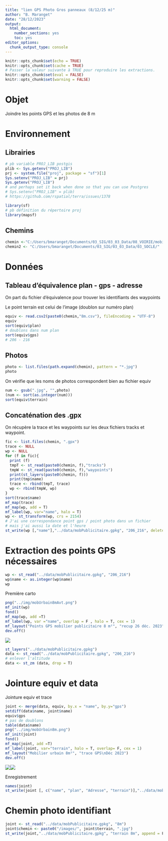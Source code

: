 ```yaml
---
title: "lien GPS Photo Gros panneaux (8/12/25 m)"
author: "B. Maranget"
date: "28/12/2023"
output: 
  html_document: 
    number_sections: yes
    toc: yes
editor_options: 
  chunk_output_type: console
---
```



```r
knitr::opts_chunk$set(echo = TRUE)
knitr::opts_chunk$set(cache = TRUE)
# Passer la valeur suivante à TRUE pour reproduire les extractions.
knitr::opts_chunk$set(eval = FALSE)
knitr::opts_chunk$set(warning = FALSE)
```


# Objet

Joindre les points GPS et les photos de 8 m


# Environnement


## Librairies

```r
# pb variable PROJ_LIB postgis
plib <- Sys.getenv("PROJ_LIB")
prj <- system.file("proj", package = "sf")[1]
Sys.setenv("PROJ_LIB" = prj)
Sys.getenv("PROJ_LIB")
# and perhaps set it back when done so that you can use Postgres
# Sys.setenv("PROJ_LIB" = plib)
# https://github.com/rspatial/terra/issues/1378
```



```r
library(sf)
# pb définition du répertoire proj
library(mapsf)
```


## Chemins


```r
chemin <-"C:/Users/bmaranget/Documents/03_SIG/03_03_Data/08_VOIRIE/mobilierUrbain/8m/"
chemin2 <- "C:/Users/bmaranget/Documents/03_SIG/03_03_Data/03_SOCLE/"
```



# Données

## Tableau d'équivalence plan - gps - adresse


On part du fichier d'équivalence pour trouver les identifiants des waypoints

Le point terrain est celui de l'image (doublon sur numéro plan)

```r
equiv <- read.csv2(paste0(chemin,"8m.csv"), fileEncoding = "UTF-8")
equiv
sort(equiv$plan)
# doublons dans num plan
sort(equiv$gps)
# 206 - 216
```


## Photos


```r
photo <- list.files(path.expand(chemin), pattern = "*.jpg")
photo
```


On vérifie que les noms de photos correspondent bien au fichier equiv


```r
num <- gsub(".jpg", "",photo)
(num <- sort(as.integer(num)))
sort(equiv$terrain)
```



## Concaténation des .gpx

On récupère la trace et les waypoints sur les deux fichiers tracks et waypoint.

```r
fic <- list.files(chemin, ".gpx")
trace <- NULL
wp <- NULL
for (f in fic){
  print (f)
  tmpT <- st_read(paste0(chemin, f),"tracks")
  tmpW <- st_read(paste0(chemin, f),"waypoints")
  print(st_layers(paste0(chemin, f)))
  print(tmp$name)
  trace <- rbind(tmpT, trace)
  wp <- rbind(tmpW, wp)
}
sort(trace$name)
mf_map(trace)
mf_map(wp, add = T)
mf_label(wp, var="name", halo = T)
wp <- st_transform(wp, crs = 2154)
# J'ai une correspondance point gps / point photo dans un fichier
# mais j'ai aussi la date et l'heure
st_write(wp [,"name"],"../data/mobPublicitaire.gpkg", "206_216", delete_layer = T )
```



# Extraction des points GPS nécessaires


```r
wp <- st_read("../data/mobPublicitaire.gpkg", "206_216")
wp$name <- as.integer(wp$name)
wp
```



Première carto

```r
png("../img/mobUrbain8mAvt.png")
mf_init(wp)
fond()
mf_map(wp, add =T)
mf_label(wp, var ="name", overlap = F , halo = T, cex = 1)
mf_layout("Points GPS mobilier publicitaire 8 m²", "recup 26 déc. 2023")
dev.off()
```


![](../img/mobUrbain8mAvt.png)



```r
st_layers("../data/mobPublicitaire.gpkg")
data <- st_read("../data/mobPublicitaire.gpkg", "206_216")
# enlever l'altitude
data <- st_zm (data, drop = T)
```


# Jointure equiv et data


Jointure equiv et trace


```r
joint <- merge(data, equiv, by.x = "name", by.y="gps")
setdiff(data$name, joint$name)
equiv$gps
# pas de doublons
table(data$name)
png("../img/mobUrbain8m.png")
mf_init(joint)
fond()
mf_map(joint, add =T)
mf_label(joint, var="terrain", halo = T, overlap= F, cex = 1)
mf_layout("Mobilier urbain 8m²", "trace GPS\nDéc 2023")
dev.off()
```

![](../img/mobUrbainBUSAvt.png)![](../img/mobUrbainBUS.png)



Enregistrement

```r
names(joint)
st_write(joint [, c("name", "plan", "Adresse", "terrain")],"../data/mobPublicitaire.gpkg", "8m", append = F)
```


# Chemin photo identifiant


```r
joint <- st_read("../data/mobPublicitaire.gpkg", "8m")
joint$chemin <- paste0("/images/", joint$terrain, ".jpg")
st_write(joint,"../data/mobPublicitaire.gpkg", "terrain 8m", append = F)
```





